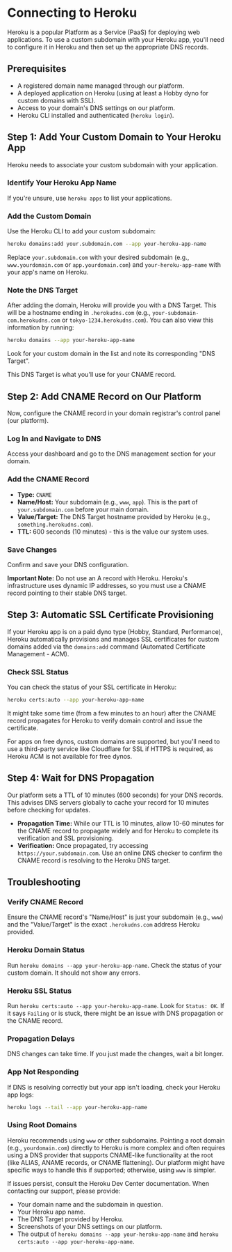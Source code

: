 
# Connecting to Heroku

Heroku is a popular Platform as a Service (PaaS) for deploying web applications. To use a custom subdomain with your Heroku app, you'll need to configure it in Heroku and then set up the appropriate DNS records.

## Prerequisites

*   A registered domain name managed through our platform.
*   A deployed application on Heroku (using at least a Hobby dyno for custom domains with SSL).
*   Access to your domain's DNS settings on our platform.
*   Heroku CLI installed and authenticated (`heroku login`).

## Step 1: Add Your Custom Domain to Your Heroku App

Heroku needs to associate your custom subdomain with your application.

<Steps>

### Identify Your Heroku App Name
   If you're unsure, use `heroku apps` to list your applications.

### Add the Custom Domain
   Use the Heroku CLI to add your custom subdomain:
   ```bash
   heroku domains:add your.subdomain.com --app your-heroku-app-name
   ```
   Replace `your.subdomain.com` with your desired subdomain (e.g., `www.yourdomain.com` or `app.yourdomain.com`) and `your-heroku-app-name` with your app's name on Heroku.

### Note the DNS Target
   After adding the domain, Heroku will provide you with a DNS Target. This will be a hostname ending in `.herokudns.com` (e.g., `your-subdomain-com.herokudns.com` or `tokyo-1234.herokudns.com`).
   You can also view this information by running:
   ```bash
   heroku domains --app your-heroku-app-name
   ```
   Look for your custom domain in the list and note its corresponding "DNS Target".

</Steps>

This DNS Target is what you'll use for your CNAME record.

## Step 2: Add CNAME Record on Our Platform

Now, configure the CNAME record in your domain registrar's control panel (our platform).

<Steps>

### Log In and Navigate to DNS
   Access your dashboard and go to the DNS management section for your domain.

### Add the CNAME Record

*   **Type:** `CNAME`
*   **Name/Host:** Your subdomain (e.g., `www`, `app`). This is the part of `your.subdomain.com` before your main domain.
*   **Value/Target:** The DNS Target hostname provided by Heroku (e.g., `something.herokudns.com`).
*   **TTL:** 600 seconds (10 minutes) - this is the value our system uses.

### Save Changes
   Confirm and save your DNS configuration.

</Steps>

**Important Note:** Do not use an A record with Heroku. Heroku's infrastructure uses dynamic IP addresses, so you must use a CNAME record pointing to their stable DNS target.

## Step 3: Automatic SSL Certificate Provisioning

If your Heroku app is on a paid dyno type (Hobby, Standard, Performance), Heroku automatically provisions and manages SSL certificates for custom domains added via the `domains:add` command (Automated Certificate Management - ACM).

<Steps>

### Check SSL Status
   You can check the status of your SSL certificate in Heroku:
   ```bash
   heroku certs:auto --app your-heroku-app-name
   ```
   It might take some time (from a few minutes to an hour) after the CNAME record propagates for Heroku to verify domain control and issue the certificate.

</Steps>

For apps on free dynos, custom domains are supported, but you'll need to use a third-party service like Cloudflare for SSL if HTTPS is required, as Heroku ACM is not available for free dynos.

## Step 4: Wait for DNS Propagation

Our platform sets a TTL of 10 minutes (600 seconds) for your DNS records. This advises DNS servers globally to cache your record for 10 minutes before checking for updates.

*   **Propagation Time:** While our TTL is 10 minutes, allow 10-60 minutes for the CNAME record to propagate widely and for Heroku to complete its verification and SSL provisioning.
*   **Verification:** Once propagated, try accessing `https://your.subdomain.com`. Use an online DNS checker to confirm the CNAME record is resolving to the Heroku DNS target.

## Troubleshooting

<Steps>

### Verify CNAME Record
   Ensure the CNAME record's "Name/Host" is just your subdomain (e.g., `www`) and the "Value/Target" is the exact `.herokudns.com` address Heroku provided.

### Heroku Domain Status
   Run `heroku domains --app your-heroku-app-name`. Check the status of your custom domain. It should not show any errors.

### Heroku SSL Status
   Run `heroku certs:auto --app your-heroku-app-name`. Look for `Status: OK`. If it says `Failing` or is stuck, there might be an issue with DNS propagation or the CNAME record.

### Propagation Delays
   DNS changes can take time. If you just made the changes, wait a bit longer.

### App Not Responding
   If DNS is resolving correctly but your app isn't loading, check your Heroku app logs:
   ```bash
   heroku logs --tail --app your-heroku-app-name
   ```

### Using Root Domains
   Heroku recommends using `www` or other subdomains. Pointing a root domain (e.g., `yourdomain.com`) directly to Heroku is more complex and often requires using a DNS provider that supports CNAME-like functionality at the root (like ALIAS, ANAME records, or CNAME flattening). Our platform might have specific ways to handle this if supported; otherwise, using `www` is simpler.

</Steps>

If issues persist, consult the Heroku Dev Center documentation. When contacting our support, please provide:
*   Your domain name and the subdomain in question.
*   Your Heroku app name.
*   The DNS Target provided by Heroku.
*   Screenshots of your DNS settings on our platform.
*   The output of `heroku domains --app your-heroku-app-name` and `heroku certs:auto --app your-heroku-app-name`. 
